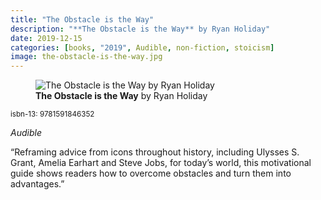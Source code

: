 ```yaml
---
title: "The Obstacle is the Way"
description: "**The Obstacle is the Way** by Ryan Holiday"
date: 2019-12-15
categories: [books, "2019", Audible, non-fiction, stoicism]
image: the-obstacle-is-the-way.jpg
---
```

![**The Obstacle is the Way** by Ryan Holiday](the-obstacle-is-the-way.jpg){fig-align="left"}

<sup>isbn-13: 9781591846352</sup>

*Audible*

"Reframing advice from icons throughout history, including Ulysses S. Grant,
Amelia Earhart and Steve Jobs, for today's world, this motivational guide
shows readers how to overcome obstacles and turn them into advantages."